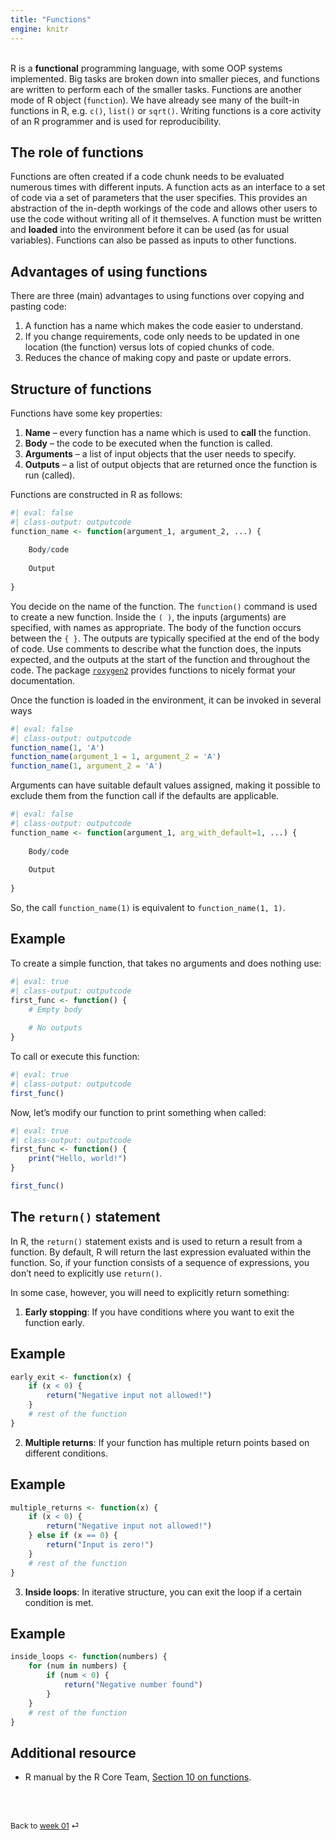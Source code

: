 ```yaml
---
title: "Functions"
engine: knitr
---
```


<br>
R is a **functional** programming language, with some OOP systems implemented.
Big tasks are broken down into smaller pieces, and functions are written to
perform each of the smaller tasks. Functions are another mode of R object (`function`). We have already see many of the built-in functions in R, e.g.
`c()`, `list()` or `sqrt()`. Writing functions is a core activity of an R
programmer and is used for reproducibility.

## The role of functions

Functions are often created if a code chunk needs to be evaluated numerous times
with different inputs. A function acts as an interface to a set of code via a
set of parameters that the user specifies. This provides an abstraction of the
in-depth workings of the code and allows other users to use the code without
writing all of it themselves. A function must be written and **loaded** into the
environment before it can be used (as for usual variables). Functions can also
be passed as inputs to other functions.

## Advantages of using functions

There are three (main) advantages to using functions over copying and pasting code:

1.  A function has a name which makes the code easier to understand.
2.  If you change requirements, code only needs to be updated in one location
    (the function) versus lots of copied chunks of code.
3.  Reduces the chance of making copy and paste or update errors.

## Structure of functions

Functions have some key properties:

1.  **Name** -- every function has a name which is used to **call** the function.
2.  **Body** -- the code to be executed when the function is called.
3.  **Arguments** -- a list of input objects that the user needs to specify.
4.  **Outputs** -- a list of output objects that are returned once the function
    is run (called).

Functions are constructed in R as follows:

```r
#| eval: false
#| class-output: outputcode
function_name <- function(argument_1, argument_2, ...) {
    
    Body/code
    
    Output
    
}
```

You decide on the name of the function. The `function()` command is used to
create a new function. Inside the `( )`, the inputs (arguments) are specified,
with names as appropriate. The body of the function occurs between the `{ }`.
The outputs are typically specified at the end of the body of code. Use comments
to describe what the function does, the inputs expected, and the outputs at the
start of the function and throughout the code. The package
[`roxygen2`](https://roxygen2.r-lib.org) provides functions to nicely format
your documentation.

Once the function is loaded in the environment, it can be invoked in several ways
```r
#| eval: false
#| class-output: outputcode
function_name(1, 'A')
function_name(argument_1 = 1, argument_2 = 'A')
function_name(1, argument_2 = 'A')
```

Arguments can have suitable default values assigned, making it possible to exclude them from the function call if the defaults are applicable.

```r
#| eval: false
#| class-output: outputcode
function_name <- function(argument_1, arg_with_default=1, ...) {
    
    Body/code
    
    Output
    
}
```

So, the call `function_name(1)` is equivalent to `function_name(1, 1)`.

::: {.callout-note appearance="simple"}

## Example

To create a simple function, that takes no arguments and does nothing use:

```r
#| eval: true
#| class-output: outputcode
first_func <- function() {
    # Empty body
    
    # No outputs
}
```

To call or execute this function:

```r
#| eval: true
#| class-output: outputcode
first_func()
```

Now, let's modify our function to print something when called:

```r
#| eval: true
#| class-output: outputcode
first_func <- function() {
    print("Hello, world!")
}

first_func()
```
:::

## The `return()` statement

In R, the `return()` statement exists and is used to return a result from a function. By default, R will return the last expression evaluated within the function. So, if your function consists of a sequence of expressions, you don't need to explicitly use `return()`.

In some case, however, you will need to explicitly return something:

1. **Early stopping**: If you have conditions where you want to exit the function early.

::: {.callout-note appearance="simple"}

## Example

```r
early_exit <- function(x) {
    if (x < 0) {
        return("Negative input not allowed!")
    }
    # rest of the function
}
```

:::

2. **Multiple returns**: If your function has multiple return points based on different conditions. 

::: {.callout-note appearance="simple"}

## Example

```r
multiple_returns <- function(x) {
    if (x < 0) {
        return("Negative input not allowed!")
    } else if (x == 0) {
        return("Input is zero!")
    }
    # rest of the function
}
```

:::

3. **Inside loops**: In iterative structure, you can exit the loop if a certain condition is met.

::: {.callout-note appearance="simple"}

## Example

```r
inside_loops <- function(numbers) {
    for (num in numbers) {
        if (num < 0) {
            return("Negative number found")
        }
    }
    # rest of the function
}
```

:::

## Additional resource

- R manual by the R Core Team, [Section 10 on functions](https://cran.r-project.org/doc/manuals/r-release/R-intro.html#Writing-your-own-functions).

<br><br>

::: {style="font-size: 0.875em;"}
Back to [week 01](/weeks/week-1.qmd) ⏎
:::